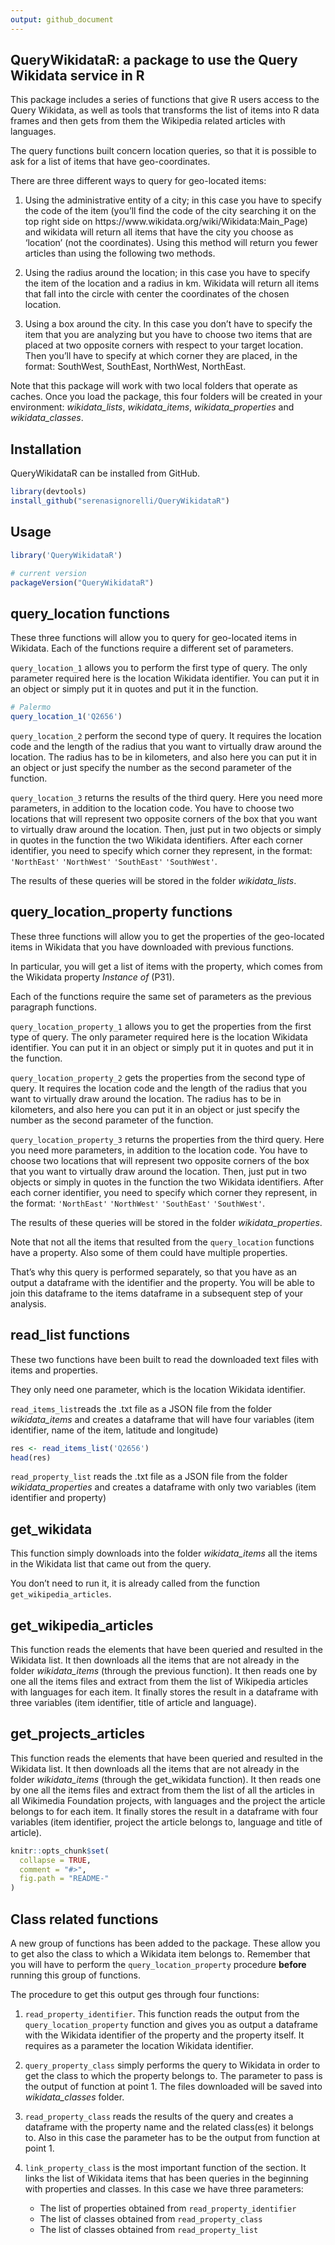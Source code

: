 ```yaml
---
output: github_document
---
```


## QueryWikidataR: a package to use the Query Wikidata service in R

This package includes a series of functions that give R users access to the Query Wikidata, as well as tools that transforms the list of items into R data frames and then gets from them the Wikipedia related articles with languages. 

The query functions built concern location queries, so that it is possible to ask for a list of items that have geo-coordinates. 

There are three different ways to query for geo-located items:
  
1. Using the administrative entity of a city; in this case you have to specify the code of the item (you'll find the code of the city searching it on the top right side on https://www.wikidata.org/wiki/Wikidata:Main_Page) and wikidata will return all items that have the city you choose as 'location' (not the coordinates). Using this method will return you fewer articles than using the following two methods. 
                                                                                  
2. Using the radius around the location; in this case you have to specify the item of the location and a radius in km. Wikidata will return all items that fall into the circle with center the coordinates of the chosen location.

3. Using a box around the city. In this case you don't have to specify the item that you are analyzing but you have to choose two items that are placed at two opposite corners with respect to your target location. Then you'll have to specify at which corner they are placed, in the format: SouthWest, SouthEast, NorthWest, NorthEast. 

Note that this package will work with two local folders that operate as caches. Once you load the package, this four folders will be created in your environment: *wikidata_lists*, *wikidata_items*, *wikidata_properties* and *wikidata_classes*.

## Installation

QueryWikidataR can be installed from GitHub. 

```r
library(devtools)
install_github("serenasignorelli/QueryWikidataR") 
```

## Usage

```r

library('QueryWikidataR')

# current version
packageVersion("QueryWikidataR")

```

## query_location functions

These three functions will allow you to query for geo-located items in Wikidata. Each of the functions require a different set of parameters.

`query_location_1` allows you to perform the first type of query. The only parameter required here is the location Wikidata identifier. You can put it in an object or simply put it in quotes and put it in the function.

```r

# Palermo
query_location_1('Q2656')

```


`query_location_2` perform the second type of query. It requires the location code and the length of the radius that you want to virtually draw around the location. The radius has to be in kilometers, and also here you can put it in an object or just specify the number as the second parameter of the function. 

`query_location_3` returns the results of the third query. Here you need more parameters, in addition to the location code. You have to choose two locations that will represent two opposite corners of the box that you want to virtually draw around the location. Then, just put in two objects or simply in quotes in the function the two Wikidata identifiers. After each corner identifier, you need to specify which corner they represent, in the format: `'NorthEast'` `'NorthWest'` `'SouthEast'` `'SouthWest'`. 

The results of these queries will be stored in the folder *wikidata_lists*. 

## query_location_property functions

These three functions will allow you to get the properties of the geo-located items in Wikidata that you have downloaded with previous functions. 

In particular, you will get a list of items with the property, which comes from the Wikidata property *Instance of* (P31).

Each of the functions require the same set of parameters as the previous paragraph functions. 

`query_location_property_1` allows you to get the properties from the first type of query. The only parameter required here is the location Wikidata identifier. You can put it in an object or simply put it in quotes and put it in the function. 

`query_location_property_2` gets the properties from the second type of query. It requires the location code and the length of the radius that you want to virtually draw around the location. The radius has to be in kilometers, and also here you can put it in an object or just specify the number as the second parameter of the function. 

`query_location_property_3` returns the properties from the third query. Here you need more parameters, in addition to the location code. You have to choose two locations that will represent two opposite corners of the box that you want to virtually draw around the location. Then, just put in two objects or simply in quotes in the function the two Wikidata identifiers. After each corner identifier, you need to specify which corner they represent, in the format: `'NorthEast'` `'NorthWest'` `'SouthEast'` `'SouthWest'`. 

The results of these queries will be stored in the folder *wikidata_properties*. 

Note that not all the items that resulted from the `query_location` functions have a property. Also some of them could have multiple properties. 

That's why this query is performed separately, so that you have as an output a dataframe with the identifier and the property. You will be able to join this dataframe to the items dataframe in a subsequent step of your analysis. 

## read_list functions

These two functions have been built to read the downloaded text files with items and properties. 

They only need one parameter, which is the location Wikidata identifier.

`read_items_list`reads the .txt file as a JSON file from the folder *wikidata_items* and creates a dataframe that will have four variables (item identifier, name of the item, latitude and longitude) 

```r

res <- read_items_list('Q2656')
head(res)

```

`read_property_list` reads the .txt file as a JSON file from the folder *wikidata_properties* and creates a dataframe with only two variables (item identifier and property)

## get_wikidata

This function simply downloads into the folder *wikidata_items* all the items in the Wikidata list that came out from the query. 

You don't need to run it, it is already called from the function `get_wikipedia_articles`. 

## get_wikipedia_articles

This function reads the elements that have been queried and resulted in the Wikidata list. It then downloads all the items that are not already in the folder *wikidata_items* (through the previous function). It then reads one by one all the items files and extract from them the list of Wikipedia articles with languages for each item. It finally stores the result in a dataframe with three variables (item identifier, title of article and language). 

## get_projects_articles

This function reads the elements that have been queried and resulted in the Wikidata list. It then downloads all the items that are not already in the folder *wikidata_items* (through the get_wikidata function). It then reads one by one all the items files and extract from them the list of all the articles in all Wikimedia Foundation projects, with languages and the project the article belongs to for each item. It finally stores the result in a dataframe with four variables (item identifier, project the article belongs to, language and title of article). 

```r
knitr::opts_chunk$set(
  collapse = TRUE,
  comment = "#>",
  fig.path = "README-"
)
```

## Class related functions

A new group of functions has been added to the package. These allow you to get also the class to which a Wikidata item belongs to. Remember that you will have to perform the `query_location_property` procedure **before** running this group of functions. 

The procedure to get this output ges through four functions:

1. `read_property_identifier`. This function reads the output from the `query_location_property` function and gives you as output a dataframe with the Wikidata identifier of the property and the property itself. It requires as a parameter the location Wikidata identifier.

2. `query_property_class` simply performs the query to Wikidata in order to get the class to which the property belongs to. The parameter to pass is the output of function at point 1. The files downloaded will be saved into *wikidata_classes* folder. 

3. `read_property_class` reads the results of the query and creates a dataframe with the property name and the related class(es) it belongs to. Also in this case the parameter has to be the output from function at point 1.

4. `link_property_class` is the most important function of the section. It links the list of Wikidata items that has been queries in the beginning with properties and classes. In this case we have three parameters:
    - The list of properties obtained from `read_property_identifier`
    - The list of classes obtained from `read_property_class`
    -  The list of classes obtained from `read_property_list`
